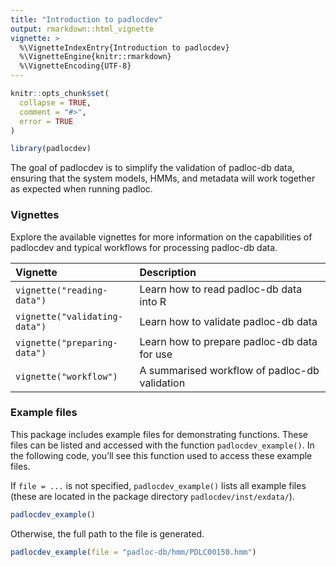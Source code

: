 ```yaml
---
title: "Introduction to padlocdev"
output: rmarkdown::html_vignette
vignette: >
  %\VignetteIndexEntry{Introduction to padlocdev}
  %\VignetteEngine{knitr::rmarkdown}
  %\VignetteEncoding{UTF-8}
---
```


```r
knitr::opts_chunk$set(
  collapse = TRUE,
  comment = "#>",
  error = TRUE
)
```

```r
library(padlocdev)
```

The goal of padlocdev is to simplify the validation of padloc-db data, 
ensuring that the system models, HMMs, and metadata will work together as 
expected when running padloc.

### Vignettes

Explore the available vignettes for more information on the capabilities of 
padlocdev and typical workflows for processing padloc-db data.

| Vignette                      | Description |
|:------------------------------|:----------------------------------------------|
| `vignette("reading-data")`    | Learn how to read padloc-db data into R       |
| `vignette("validating-data")` | Learn how to validate padloc-db data          |
| `vignette("preparing-data")`  | Learn how to prepare padloc-db data for use   |
| `vignette("workflow")`        | A summarised workflow of padloc-db validation | 

### Example files

This package includes example files for demonstrating functions. These files
can be listed and accessed with the function `padlocdev_example()`. In the
following code, you'll see this function used to access these example files.

If `file = ...` is not specified, `padlocdev_example()` lists all example files 
(these are located in the package directory `padlocdev/inst/exdata/`).

```r
padlocdev_example()
```

Otherwise, the full path to the file is generated.

```r
padlocdev_example(file = "padloc-db/hmm/PDLC00150.hmm")
```
